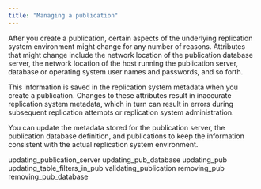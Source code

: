 ```yaml
---
title: "Managing a publication"
---
```


<div id="managing_publication" class="registered_link"></div>

After you create a publication, certain aspects of the underlying replication system environment might change for any number of reasons. Attributes that might change include the network location of the publication database server, the network location of the host running the publication server, database or operating system user names and passwords, and so forth.

This information is saved in the replication system metadata when you create a publication. Changes to these attributes result in inaccurate replication system metadata, which in turn can result in errors during subsequent replication attempts or replication system administration.

You can update the metadata stored for the publication server, the publication database definition, and publications to keep the information consistent with the actual replication system environment.

<div class="toctree" maxdepth="4">

updating_publication_server updating_pub_database updating_pub updating_table_filters_in_pub validating_publication removing_pub removing_pub_database

</div>
